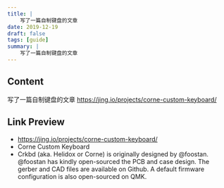 ```yaml
---
title: |
    写了一篇自制键盘的文章 
date: 2019-12-19
draft: false
tags: [guide]
summary: |
    写了一篇自制键盘的文章 
---
```


## Content

写了一篇自制键盘的文章 
https://jing.io/projects/corne-custom-keyboard/

## Link Preview

- https://jing.io/projects/corne-custom-keyboard/
- Corne Custom Keyboard
- Crkbd (aka. Helidox or Corne) is originally designed by @foostan. @foostan has kindly open-sourced the PCB and case design. The gerber and CAD files are available on Github. A default firmware configuration is also open-sourced on QMK.
